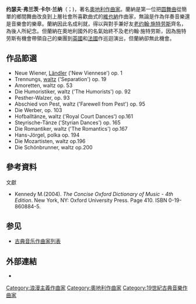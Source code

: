 {{Infobox classical
| 中文名       = 兰纳
| 画像         = Joseph Lanner.jpg
| 附注         =      
| 原文名       = Josef Franz Karl Lanner         
| 国别         = 奥地利  
| 出生日期     = {{birth date|1801|4|12}}
| 出生地       = 维也纳
| 逝世日期     = {{death date and age|1843|4|14|1801|4|12}}
| 逝世地       = 奥伯德布灵
| 所属时期     = 浪漫主义
| 所属乐派     =  
| 擅长作品类型 = 圆舞曲
| 代表作       = 二百多首圆舞曲
| 师从         = 
| 学生         = 
| 官方网站     = 
}}

'''约瑟夫·弗兰茨·卡尔·兰纳'''（{{lang-de|Josef Franz Karl Lanner}}；{{bd|1801年|4月12日|1843年|4月14日|catIdx=L}})，著名[[奧地利|奧地利]][[作曲家|作曲家]]。蘭納是第一位把[[華爾滋|圆舞曲]]從簡單的鄉間舞曲改良到上層社會所喜歡曲式的[[維也納|維也納]]作曲家，無論是作為伴奏音樂還是音樂會的樂章。蘭納因此名成利就，得以與對手兼好友[[老约翰·施特劳斯|老约翰·施特劳斯]]齊名，為後人所紀念。但蘭納在奧地利國外的名氣始終不及老约翰·施特劳斯，因為施特劳斯有機會帶領自己的樂團到[[英國|英國]]和[[法國|法國]]作巡迴演出，但蘭納卻無此機會。

== 作品節選 ==
* Neue Wiener, [[Ländler|Ländler]] ('New Viennese') op. 1
* Trennungs, [[waltz|waltz]] ('Separation') op. 19
* Amoretten, waltz op. 53
* Die Humoristiker, waltz ('The Humorists') op. 92
* Pesther-Walzer, op. 93
* Abschied von Pest, waltz ('Farewell from Pest') op. 95
* Die Werber, op. 103
* Hofballtänze, waltz ('Royal Court Dances') op.161
* Steyrische-Tänze ('Styrian Dances') op. 165
* Die Romantiker, waltz ('The Romantics') op.167
* Hans-Jörgel, polka op. 194
* Die Mozartisten, waltz op.196
* Die Schönbrunner, waltz op.200

== 參考資料 ==
;文獻
* Kennedy M.(2004). ''The Concise Oxford Dictionary of Music - 4th Edition''. New York, NY: Oxford University Press. Page 410. ISBN 0-19-860884-5.  

== 参见 ==
{{Portal box|古典音樂}}
* [[古典音乐作曲家列表|古典音乐作曲家列表]]

== 外部連結 ==
{{Commons}}
* {{IMSLP|id=Lanner, Joseph}}

{{Classical-composer-stub}}

{{Authority control}}

{{DEFAULTSORT:Lanner, Joseph}}
[[Category:浪漫主義作曲家|Category:浪漫主義作曲家]]
[[Category:奧地利作曲家|Category:奧地利作曲家]]
[[Category:19世紀古典音樂作曲家|Category:19世紀古典音樂作曲家]]